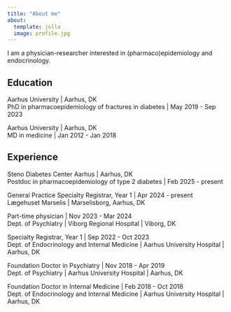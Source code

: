 ```yaml
---
title: "About me"
about:
  template: jolla
  image: profile.jpg
---
```


I am a physician-researcher interested in (pharmaco)epidemiology and endocrinology. 

## Education
  
Aarhus University | Aarhus, DK  
PhD in pharmacoepidemiology of fractures in diabetes | May 2019 - Sep 2023  
  
Aarhus University | Aarhus, DK  
MD in medicine | Jan 2012 - Jan 2018  

## Experience

Steno Diabetes Center Aarhus | Aarhus, DK  
Postdoc in pharmacoepidemiology of type 2 diabetes | Feb 2025 - present  

General Practice Specialty Registrar, Year 1 | Apr 2024 - present  
Lægehuset Marselis | Marselisborg, Aarhus, DK  
  
Part-time physician | Nov 2023 - Mar 2024  
Dept. of Psychiatry | Viborg Regional Hospital | Viborg, DK  
  
Specialty Registrar, Year 1 | Sep 2022 - Oct 2023  
Dept. of Endocrinology and Internal Medicine | Aarhus University Hospital | Aarhus, DK  
  
Foundation Doctor in Psychiatry | Nov 2018 - Apr 2019  
Dept. of Psychiatry | Aarhus University Hospital | Aarhus, DK  
  
Foundation Doctor in Internal Medicine | Feb 2018 - Oct 2018  
Dept. of Endocrinology and Internal Medicine | Aarhus University Hospital | Aarhus, DK  
